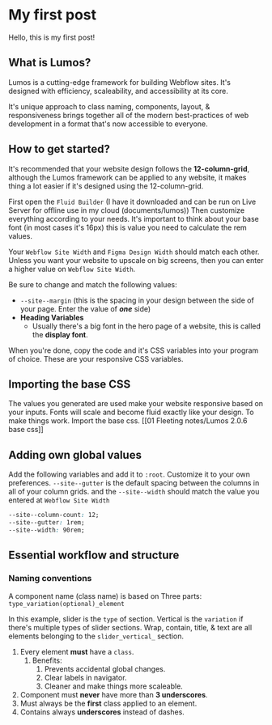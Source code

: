 # My first post
Hello, this is my first post!

## What is Lumos?
Lumos is a cutting-edge framework for building Webflow sites. It's designed with efficiency, scaleability, and accessibility at its core.

It's unique approach to class naming, components, layout, & responsiveness brings together all of the modern best-practices of web development in a format that's now accessible to everyone.

## How to get started?
It's recommended that your website design follows the **12-column-grid**, although the Lumos framework can be applied to any website, it makes thing a lot easier if it's designed using the 12-column-grid.

First open the `Fluid Builder` (I have it downloaded and can be run on Live Server for offline use in my cloud (documents/lumos)) Then customize everything according to your needs. It's important to think about your base font (in most cases it's 16px) this is value you need to calculate the rem values.

Your `Webflow Site Width` and `Figma Design Width` should match each other. Unless you want your website to upscale on big screens, then you can enter a higher value on `Webflow Site Width`.

Be sure to change and match the following values:
- `--site--margin` (this is the spacing in your design between the side of your page. Enter the value of ***one*** side)
- **Heading Variables**
	- Usually there's a big font in the hero page of a website, this is called the **display font**.

When you're done, copy the code and it's CSS variables into your program of choice. These are your responsive CSS variables.

## Importing the base CSS
The values you generated are used make your website responsive based on your inputs. Fonts will scale and become fluid exactly like your design. To make things work. Import the base css.
[[01 Fleeting notes/Lumos 2.0.6 base css]]

## Adding own global values
Add the following variables and add it to `:root`. Customize it to your own preferences.
`--site--gutter` is the default spacing between the columns in all of your column grids.
and the `--site--width` should match the value you entered at `Webflow Site Width`
```css
--site--column-count: 12;
--site--gutter: 1rem; 
--site--width: 90rem;
```

## Essential workflow and structure
### Naming conventions
A component name (class name) is based on Three parts: `type_variation(optional)_element`

In this example, slider is the `type` of section. Vertical is the `variation` if there's multiple types of slider sections. Wrap, contain, title, & text are all elements belonging to the `slider_vertical_` section.

1. Every element **must** have a `class`.
	1. Benefits:
		1. Prevents accidental global changes.
		2. Clear labels in navigator.
		3. Cleaner and make things more scaleable.
2. Component must **never** have more than **3 underscores**.
3. Must always be the **first** class applied to an element.
4. Contains always **underscores** instead of dashes.
